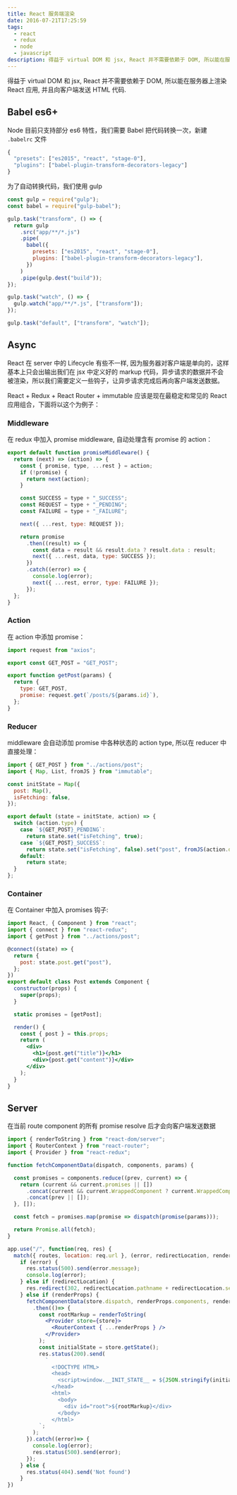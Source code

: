 ```yaml
---
title: React 服务端渲染
date: 2016-07-21T17:25:59
tags:
  - react
  - redux
  - node
  - javascript
description: 得益于 virtual DOM 和 jsx, React 并不需要依赖于 DOM, 所以能在服务器上渲染 React 应用, 并且向客户端发送 HTML 代码
---
```


得益于 virtual DOM 和 jsx, React 并不需要依赖于 DOM, 所以能在服务器上渲染 React 应用, 并且向客户端发送 HTML 代码.

## Babel es6+

Node 目前只支持部分 es6 特性，我们需要 Babel 把代码转换一次，新建 <code>.babelrc</code> 文件

```javascript
{
  "presets": ["es2015", "react", "stage-0"],
  "plugins": ["babel-plugin-transform-decorators-legacy"]
}
```

为了自动转换代码，我们使用 gulp

```javascript
const gulp = require("gulp");
const babel = require("gulp-babel");

gulp.task("transform", () => {
  return gulp
    .src("app/**/*.js")
    .pipe(
      babel({
        presets: ["es2015", "react", "stage-0"],
        plugins: ["babel-plugin-transform-decorators-legacy"],
      })
    )
    .pipe(gulp.dest("build"));
});

gulp.task("watch", () => {
  gulp.watch("app/**/*.js", ["transform"]);
});

gulp.task("default", ["transform", "watch"]);
```

## Async

React 在 server 中的 Lifecycle 有些不一样, 因为服务器对客户端是单向的，这样基本上只会出输出我们在 jsx 中定义好的 markup 代码，异步请求的数据并不会被渲染，所以我们需要定义一些钩子，让异步请求完成后再向客户端发送数据。

React + Redux + React Router + immutable 应该是现在最稳定和常见的 React 应用组合，下面将以这个为例子：

### Middleware

在 redux 中加入 promise middleware, 自动处理含有 promise 的 action：

```javascript
export default function promiseMiddleware() {
  return (next) => (action) => {
    const { promise, type, ...rest } = action;
    if (!promise) {
      return next(action);
    }

    const SUCCESS = type + "_SUCCESS";
    const REQUEST = type + "_PENDING";
    const FAILURE = type + "_FAILURE";

    next({ ...rest, type: REQUEST });

    return promise
      .then((result) => {
        const data = result && result.data ? result.data : result;
        next({ ...rest, data, type: SUCCESS });
      })
      .catch((error) => {
        console.log(error);
        next({ ...rest, error, type: FAILURE });
      });
  };
}
```

### Action

在 action 中添加 promise：

```javascript
import request from "axios";

export const GET_POST = "GET_POST";

export function getPost(params) {
  return {
    type: GET_POST,
    promise: request.get(`/posts/${params.id}`),
  };
}
```

### Reducer

middleware 会自动添加 promise 中各种状态的 action type, 所以在 reducer 中直接处理：

```javascript
import { GET_POST } from "../actions/post";
import { Map, List, fromJS } from "immutable";

const initState = Map({
  post: Map(),
  isFetching: false,
});

export default (state = initState, action) => {
  switch (action.type) {
    case `${GET_POST}_PENDING`:
      return state.set("isFetching", true);
    case `${GET_POST}_SUCCESS`:
      return state.set("isFetching", false).set("post", fromJS(action.data));
    default:
      return state;
  }
};
```

### Container

在 Container 中加入 promises 钩子:

```jsx
import React, { Component } from "react";
import { connect } from "react-redux";
import { getPost } from "../actions/post";

@connect((state) => {
  return {
    post: state.post.get("post"),
  };
})
export default class Post extends Component {
  constructor(props) {
    super(props);
  }

  static promises = [getPost];

  render() {
    const { post } = this.props;
    return (
      <div>
        <h1>{post.get("title")}</h1>
        <div>{post.get("content")}</div>
      </div>
    );
  }
}
```

## Server

在当前 route component 的所有 promise resolve 后才会向客户端发送数据

```jsx
import { renderToString } from "react-dom/server";
import { RouterContext } from "react-router";
import { Provider } from "react-redux";

function fetchComponentData(dispatch, components, params) {

  const promises = components.reduce((prev, current) => {
    return (current && current.promises || [])
      .concat(current && current.WrappedComponent ? current.WrappedComponent.promises : [] || [])
      .concat(prev || []);
  }, []);

  const fetch = promises.map(promise => dispatch(promise(params)));

  return Promise.all(fetch);
}

app.use("/", function(req, res) {
  match({ routes, location: req.url }, (error, redirectLocation, renderProps) => {
    if (error) {
      res.status(500).send(error.message);
      console.log(error);
    } else if (redirectLocation) {
      res.redirect(302, redirectLocation.pathname + redirectLocation.search)
    } else if (renderProps) {
      fetchComponentData(store.dispatch, renderProps.components, renderProps.params)
        .then(()=> {
          const rootMarkup = renderToString(
            <Provider store={store}>
              <RouterContext { ...renderProps } />
            </Provider>
          );
          const initialState = store.getState();
          res.status(200).send(
            `
              <!DOCTYPE HTML>
              <head>
                <script>window.__INIT_STATE__ = ${JSON.stringify(initialState)}</script>
              </head>
              <html>
                <body>
                  <div id="root">${rootMarkup}</div>
                </body>
              </html>
          `;
        );
      }).catch((error)=> {
        console.log(error);
        res.status(500).send(error);
      });
    } else {
      res.status(404).send('Not found')
    }
})
```
